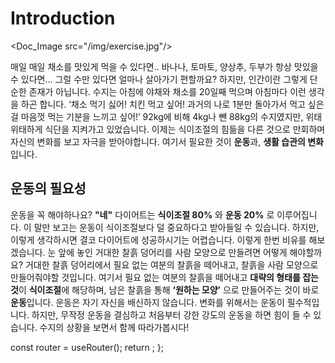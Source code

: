 # Introduction


<Doc_Image src="/img/exercise.jpg"/>

매일 매일 채소를 맛있게 먹을 수 있다면.. 바나나, 토마토, 양상추, 두부가 항상 맛있을 수 있다면… 그럴 수만 있다면 얼마나 살아가기 편할까요? 하지만, 인간이란 그렇게 단순한 존재가 아닙니다. 수지는 아침에 야채와 채소를 20일째 먹으며 아침마다 이런 생각을 하곤 합니다. ‘채소 먹기 싫어! 치킨 먹고 싶어! 과거의 나로 1분만 돌아가서 먹고 싶은걸 마음껏 먹는 기분을 느끼고 싶어!’ 92kg에 비해 4kg나 뺀 88kg의 수지였지만, 위태위태하게 식단을 지켜가고 있었습니다. 이제는 식이조절의 힘듦을 다른 것으로 만회하며 자신의 변화를 보고 자극을 받아야합니다. 여기서 필요한 것이 **운동**과, **생활 습관의 변화**입니다.

## 운동의 필요성

운동을 꼭 해야하나요? **"네"** 다이어트는 **식이조절 80%** 와 **운동 20%** 로 이루어집니다. 이 말만 보고는 운동이 식이조절보다 덜 중요하다고 받아들일 수 있습니다. 하지만, 이렇게 생각하시면 결코 다이어트에 성공하시기는 어렵습니다. 이렇게 한번 비유를 해보겠습니다. 눈 앞에 놓인 거대한 찰흙 덩어리를 사람 모양으로 만들려면 어떻게 해야할까요? 거대한 찰흙 덩어리에서 필요 없는 여분의 찰흙을 떼어내고, 찰흙을 사람 모양으로 만들어줘야할 것입니다. 여기서 필요 없는 여분의 찰흙을 떼어내고 **대략의 형태를 잡는 것**이 **식이조절**에 해당하며, 남은 찰흙을 통해 **‘원하는 모양’** 으로 만들어주는 것이 바로 **운동**입니다. 운동은 자기 자신을 배신하지 않습니다. 변화를 위해서는 운동이 필수적입니다. 하지만, 무작정 운동을 결심하고 처음부터 강한 강도의 운동을 하면 힘이 들 수 있습니다. 수지의 상황을 보면서 함께 따라가봅시다!



  const router = useRouter();
  return <PageKey route={router.pathname} />;
};

<Final />

